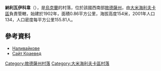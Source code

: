 {{coord|47|1|56|N|30|6|8|E|scale:30000|display=title}}

'''納利瓦伊科韋'''（{{lang-uk|Наливайкове}}），是[[烏克蘭|烏克蘭]]的村落，位於該國西南部[[敖德薩州|敖德薩州]]，由[[大米海利夫卡區|大米海利夫卡區]]負責管轄，始建於1902年，面積0.86平方公里，海拔高度154米，2001年人口134，人口密度每平方公里155.81人。

==參考資料==
* [http://w1.c1.rada.gov.ua/pls/z7502/A005?rf7571=24048 Наливайкове]{{dead link|date=2018年1月 |bot=InternetArchiveBot |fix-attempted=yes }}
* [http://kraeved.od.ua/about.php Сайт Краевед] {{Wayback|url=http://kraeved.od.ua/about.php |date=20210117175150 }}

{{DEFAULTSORT:Наливайкове}}
[[Category:敖德薩州村落|Category:敖德薩州村落]]
[[Category:大米海利夫卡區村落|Category:大米海利夫卡區村落]]


{{Odessa-geo-stub}}